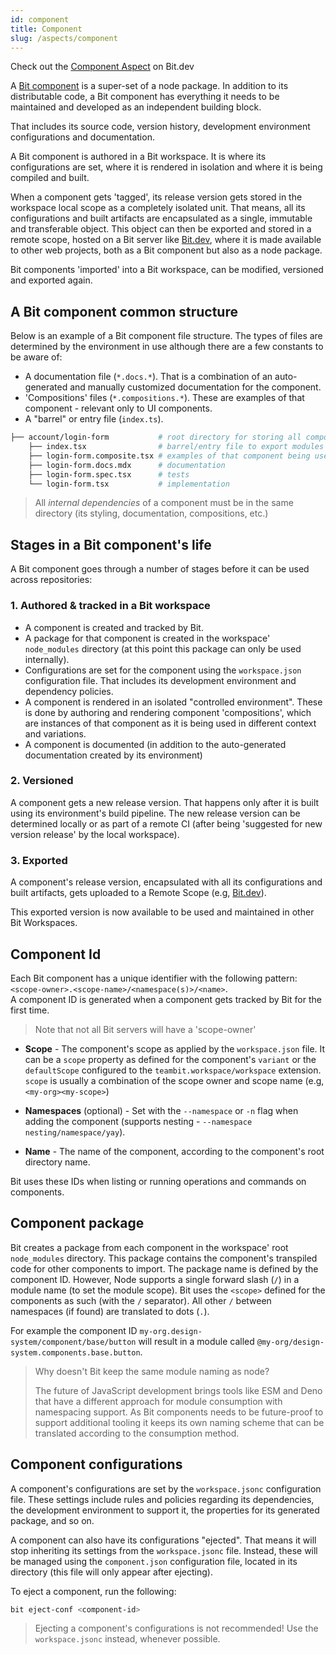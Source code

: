 ```yaml
---
id: component
title: Component
slug: /aspects/component
---
```


Check out the [Component Aspect](https://bit.dev/teambit/component/component) on Bit.dev


A [Bit component](https://bit.dev/teambit/component/component) is a super-set of a node package. In addition to its distributable code, a Bit component has everything it needs to be maintained and developed as an independent building block.

That includes its source code, version history, development environment configurations and documentation.

A Bit component is authored in a Bit workspace. It is where its configurations are set, where it is rendered in isolation and where it is being compiled and built.

When a component gets 'tagged', its release version gets stored in the workspace local scope as a completely isolated unit.
That means, all its configurations and built artifacts are encapsulated as a single, immutable and transferable object.
This object can then be exported and stored in a remote scope, hosted on a Bit server like [Bit.dev](https://bit.dev), where it is made available to other web projects, both as a Bit component but also as a node package.

Bit components 'imported' into a Bit workspace, can be modified, versioned and exported again.

## A Bit component common structure

Below is an example of a Bit component file structure. The types of files are determined by the environment in use although there are a few constants to be aware of:

- A documentation file (`*.docs.*`). That is a combination of an auto-generated and manually customized documentation for the component.
- 'Compositions' files (`*.compositions.*`). These are examples of that component - relevant only to UI components.
- A "barrel" or entry file (`index.ts`).

```bash
├── account/login-form           # root directory for storing all component files
    ├── index.tsx                # barrel/entry file to export modules
    ├── login-form.composite.tsx # examples of that component being used
    ├── login-form.docs.mdx      # documentation
    ├── login-form.spec.tsx      # tests
    └── login-form.tsx           # implementation
```

> All _internal dependencies_ of a component must be in the same directory (its styling, documentation, compositions, etc.)

## Stages in a Bit component's life

A Bit component goes through a number of stages before it can be used across repositories:

### 1. Authored & tracked in a Bit workspace

- A component is created and tracked by Bit.
- A package for that component is created in the workspace' `node_modules` directory (at this point this package can only be used internally).
- Configurations are set for the component using the `workspace.json` configuration file. That includes its development environment and dependency policies.
- A component is rendered in an isolated "controlled environment". These is done by authoring and rendering component 'compositions', which are instances of that component as it is being used in different context and variations.
- A component is documented (in addition to the auto-generated documentation created by its environment)

### 2. Versioned

A component gets a new release version. That happens only after it is built using its environment's build pipeline. The new release version can be determined locally or as part of a remote CI (after being 'suggested for new version release' by the local workspace).

### 3. Exported

A component's release version, encapsulated with all its configurations and built artifacts, gets uploaded to a Remote Scope (e.g, [Bit.dev](https://bit.dev)).

This exported version is now available to be used and maintained in other Bit Workspaces.

## Component Id

Each Bit component has a unique identifier with the following pattern:<br />
`<scope-owner>.<scope-name>/<namespace(s)>/<name>`. <br />
A component ID is generated when a component gets tracked by Bit for the first time.

> Note that not all Bit servers will have a 'scope-owner'

- **Scope** - The component's scope as applied by the `workspace.json` file. It can be a `scope` property as defined for the component's `variant` or the `defaultScope` configured to the `teambit.workspace/workspace` extension. `scope` is usually a combination of the scope owner and scope name (e.g, `<my-org><my-scope>`)

- **Namespaces** (optional) - Set with the `--namespace` or `-n` flag when adding the component (supports nesting - `--namespace nesting/namespace/yay`).
- **Name** - The name of the component, according to the component's root directory name.

Bit uses these IDs when listing or running operations and commands on components.

## Component package

Bit creates a package from each component in the workspace' root `node_modules` directory. This package contains the component's transpiled code for other components to import.
The package name is defined by the component ID. However, Node supports a single forward slash (`/`) in a module name (to set the module scope). Bit uses the `<scope>` defined for the components as such (with the `/` separator). All other `/` between namespaces (if found) are translated to dots (`.`).

For example the component ID `my-org.design-system/component/base/button` will result in a module called `@my-org/design-system.components.base.button`.

> Why doesn't Bit keep the same module naming as node?
>
> The future of JavaScript development brings tools like ESM and Deno that have a different approach for module consumption with namespacing support. As Bit components needs to be future-proof to support additional tooling it keeps its own naming scheme that can be translated according to the consumption method.

## Component configurations

A component's configurations are set by the `workspace.jsonc` configuration file. These settings include rules and policies regarding its dependencies, the development environment to support it, the properties for its generated package, and so on.

A component can also have its configurations "ejected". That means it will stop inheriting its settings from the `workspace.jsonc` file. Instead, these will be managed using the `component.json` configuration file, located in its directory (this file will only appear after ejecting).

To eject a component, run the following:

```bash
bit eject-conf <component-id>
```

> Ejecting a component's configurations is not recommended! Use the `workspace.jsonc` instead, whenever possible.
